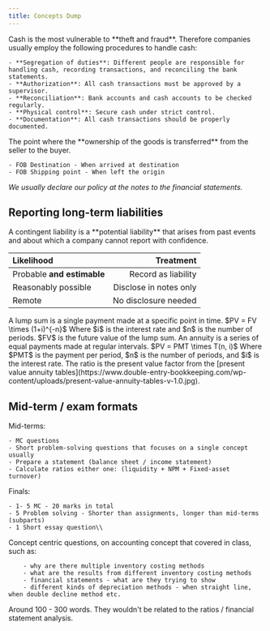 ```yaml
---
title: Concepts Dump
---
```



<Block variant="secondary" title="Internal control of Cash">
Cash is the most vulnerable to **theft and fraud**. Therefore companies usually employ the following procedures to handle cash:

    - **Segregation of duties**: Different people are responsible for handling cash, recording transactions, and reconciling the bank statements.
    - **Authorization**: All cash transactions must be approved by a supervisor.
    - **Reconciliation**: Bank accounts and cash accounts to be checked regularly.
    - **Physical control**: Secure cash under strict control.
    - **Documentation**: All cash transactions should be properly documented.
</Block>



<Block variant="secondary" title="Accounting policy: Free on board (FOB)">
The point where the **ownership of the goods is transferred** from the seller to the buyer.

    - FOB Destination - When arrived at destination
    - FOB Shipping point - When left the origin
*We usually declare our policy at the notes to the financial statements.*
</Block>



## Reporting long-term liabilities




<Block variant="secondary" title="Report contingent liabilities">
A contingent liability is a **potential liability** that arises from past events and about which a company cannot report with confidence.

| **Likelihood** | **Treatment** |
| :--- | ---: |
| Probable **and estimable** | Record as liability |
| Reasonably possible | Disclose in notes only |
| Remote | No disclosure needed |

</Block>



<Block variant="secondary" title="Present value of lump sum">
A lump sum is a single payment made at a specific point in time.
$PV = FV \times (1+i)^{-n}$
Where $i$ is the interest rate and $n$ is the number of periods. $FV$ is the future value of the lump sum.
</Block>



<Block variant="secondary" title="Present values of Annuities">
An annuity is a series of equal payments made at regular intervals.
$PV = PMT \times T(n, i)$
Where $PMT$ is the payment per period,
$n$ is the number of periods, and
$i$ is the interest rate.
The ratio is the present value factor from the [present value annuity tables](https://www.double-entry-bookkeeping.com/wp-content/uploads/present-value-annuity-tables-v-1.0.jpg).
</Block>



## Mid-term / exam formats


Mid-terms:

    - MC questions
    - Short problem-solving questions that focuses on a single concept usually
    - Prepare a statement (balance sheet / income statement)
    - Calculate ratios either one: (liquidity + NPM + Fixed-asset turnover)

Finals:

    - 1- 5 MC - 20 marks in total
    - 5 Problem solving - Shorter than assignments, longer than mid-terms (subparts)
    - 1 Short essay question\\
Concept centric questions, on accounting concept that covered in class, such as:

        - why are there multiple inventory costing methods
        - what are the results from different inventory costing methods
        - financial statements - what are they trying to show
        - different kinds of depreciation methods - when straight line, when double decline method etc.
Around 100 - 300 words. They wouldn't be related to the ratios / financial statement analysis.